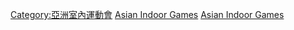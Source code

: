 [[Category:亞洲室內運動會|Category:亞洲室內運動會]]
[[Category:綜合運動會保齡球比賽|Asian Indoor Games]]
[[Category:亞洲保齡球|Asian Indoor Games]]